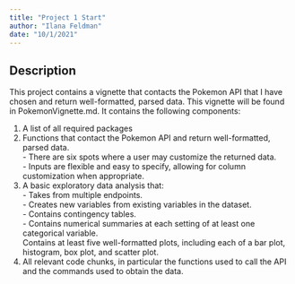 ```yaml
---
title: "Project 1 Start"
author: "Ilana Feldman"
date: "10/1/2021"
---
```


## Description

This project contains a vignette that contacts the Pokemon API that I have chosen and return well-formatted, parsed data. This vignette will be found in PokemonVignette.md. It contains the following components:

  1. A list of all required packages
  2. Functions that contact the Pokemon API and return well-formatted, parsed data.  
    - There are six spots where a user may customize the returned data.  
    - Inputs are flexible and easy to specify, allowing for column customization when appropriate.  
  3. A basic exploratory data analysis that:  
    - Takes from multiple endpoints.  
    - Creates new variables from existing variables in the dataset.  
    - Contains contingency tables.  
    - Contains numerical summaries at each setting of at least one categorical variable.  
     Contains at least five well-formatted plots, including each of a bar plot, histogram, box plot, and scatter plot.  
  4. All relevant code chunks, in particular the functions used to call the API and the commands used to obtain the data.
